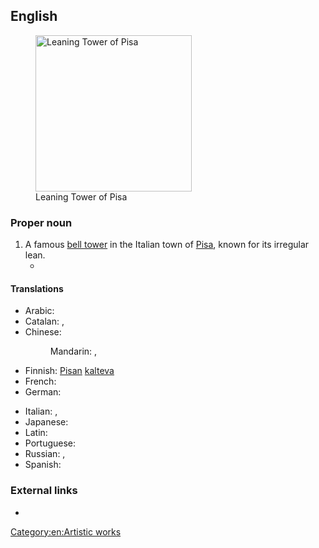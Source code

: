 ==English==
[[File:Leaning Tower of Pisa (1).jpg|thumb|250px|upright|Leaning Tower of Pisa]]

===Proper noun===
{{en-proper noun|head=[[leaning|Leaning]] [[tower|Tower]] of [[Pisa]]}}

# A famous [[bell tower]] in the Italian town of [[Pisa]], known for its irregular lean.
#* {{quote-news
|year=2012
|date=May 20
|author=Nathan Rabin
|title=TV: Review: THE SIMPSONS (CLASSIC): “Marge Gets A Job” (season 4, episode 7; originally aired 11/05/1992)
|work=The Onion AV Club
|url=http://www.avclub.com/articles/marge-gets-a-job,73723/
|page=
|passage=“Marge Gets A Job” opens with the foundation of the Simpson house tilting perilously to one side, making the family homestead look like the suburban equivalent of the '''Leaning Tower Of Pisa'''. }}

====Translations====
{{trans-top|the tower}}
* Arabic: {{t|ar|برج بيزا المائل|m|tr=burj bīzā al-māʾil|sc=Arab}}
* Catalan: {{t|ca|Torre de Pisa|f}}, {{t|ca|Torre inclinada de Pisa|f}}
* Chinese: 
*: Mandarin: {{t+|cmn|比薩斜塔|sc=Hani}}, {{t|cmn|比萨斜塔|tr=Bǐsà Xiétǎ|sc=Hani}}
* Finnish: [[Pisa#Finnish|Pisan]] [[kalteva#Finnish|kalteva]] {{t+|fi|torni}}
* French: {{t|fr|tour penchée de Pise|f}}
* German: {{t|de|Schiefer Turm von Pisa|m}}
{{trans-mid}}
* Italian: {{t|it|torre pendente di Pisa|f}}, {{t|it|torre pendente|f}}
* Japanese: {{t|ja|ピサの斜塔|tr=Pisa no shatō|sc=Jpan}}
* Latin: {{t|la|turris pendens Pisae|f}}
* Portuguese: {{t|pt|Torre de Pisa|f}}
* Russian: {{t|ru|Пизанская башня|f|tr=Pizánskaja bášnja|sc=Cyrl}} {{qualifier|tower of Pisa}}, {{t|ru|Падающая башня|f|tr=Pádajuščaja bášnja|sc=Cyrl}} {{qualifier|falling tower}}
* Spanish: {{t|es|Torre inclinada de Pisa|f}}
{{trans-bottom}}

===External links===
* {{pedia}}

[[Category:en:Artistic works]]